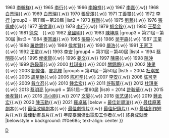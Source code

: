 {{Navbox
|name = 金馬獎最佳導演
|titlestyle = background: #eedd82
|title = [[金馬獎]][[金馬獎最佳導演|最佳導演]]
|groupstyle = background: #eee8aa
|group1 = 第1屆－第10屆
|list1 = 1962 [[陶秦]]{{.w}} 1963 [[李翰祥]]{{.w}} 1965 [[李行]]{{.w}} 1966 [[李翰祥]]{{.w}} 1967 [[李嘉 (台灣導演)|李嘉]]{{.w}} 1968 [[白景瑞]]{{.w}} 1969 [[白景瑞]]{{.w}} 1970 [[張曾澤]]{{.w}} 1971 [[丁善璽]]{{.w}} 1972 [[李行]]
|group2 = 第11屆－第20屆
|list2 = 1973 [[程剛]]{{.w}} 1975 [[劉藝 (導演)|劉藝]]{{.w}} 1976 [[張佩成]]{{.w}} 1977 [[張曾澤]]{{.w}} 1978 [[李行]]{{.w}} 1979 [[胡金銓]]{{.w}} 1980 [[王菊金]]{{.w}} 1981 [[徐克]]　{{.w}} 1982 [[章國明]]{{.w}} 1983 [[陳坤厚]]
|group3 = 第21屆－第30屆
|list3 = 1984 [[麥當雄]]{{.w}} 1985 [[張毅 (導演)|張毅]]{{.w}} 1986 [[吴宇森]]{{.w}} 1987 [[王童]]{{.w}} 1988 [[羅啟銳]]{{.w}} 1989 [[侯孝賢]]{{.w}} 1990 [[嚴浩]]{{.w}} 1991 [[王家卫]]{{.w}} 1992 [[王童]]{{.w}} 1993 [[李安]]
|group4 = 第31屆－第40屆
|list4 = 1994 [[蔡明亮]]{{.w}} 1995 [[侯孝賢]]{{.w}} 1996 [[姜文]]{{.w}} 1997 [[陈果_(导演)|陳果]]{{.w}} 1998 [[陳冲 (演員)|陳沖]]{{.w}} 1999 [[許鞍華]]{{.w}} 2000 [[杜琪峯]]{{.w}} 2001 [[關錦鵬]]{{.w}} 2002 [[陈果_(导演)|陳果]]{{.w}} 2003 [[劉偉強]]、[[麥兆輝]]
|group5 = 第41屆－第50屆
|list5 = 2004 [[杜琪峯]]{{.w}} 2005 [[周星馳]]{{.w}} 2006 [[陈可辛]]{{.w}} 2007 [[李安]]{{.w}} 2008 [[陈可辛]]{{.w}} 2009 [[戴立忍]]{{.w}} 2010 [[鍾孟宏]]{{.w}} 2011 [[許鞍華]]{{.w}} 2012 [[杜琪峯]]{{.w}} 2013 [[蔡明亮]]
|group6 = 第51屆－第60屆
|list6 = 2014 [[許鞍華]]{{.w}} 2015 [[侯孝賢]]{{.w}} 2016 [[冯小刚]]{{.w}} 2017 [[文晏]]{{.w}} 2018 [[张艺谋]]{{.w}} 2019 [[鍾孟宏]]{{.w}} 2020 [[陳玉勳]]{{.w}} 2021 [[羅卓瑤]]
|below = [[金馬獎最佳新導演|最佳新導演]]{{.w}} [[金馬獎最佳原著劇本|最佳原著劇本]]{{.w}} [[金馬獎最佳改編劇本|最佳改編劇本]]{{.w}} [[金馬獎最佳劇情片|最佳劇情片]]{{.w}} [[金馬獎最佳紀錄片|最佳紀錄片]]{{.w}} [[金馬獎最佳創作短片|最佳創作短片]]{{.w}} [[金馬獎最佳動畫長片|最佳動畫長片]]{{.w}} [[金馬獎年度臺灣傑出電影工作者|年度臺灣傑出電影工作者]]{{.w}} [[金馬獎終身成就獎|終身成就獎]]
|belowstyle = background: #f0e68c; text-align: center
}}<noinclude>
[[Category:金馬獎模板|D]]
[[Category:金馬獎最佳導演獲得者| ]]
[[Category:金馬獎最佳導演獲獎電影| ]]
</noinclude>